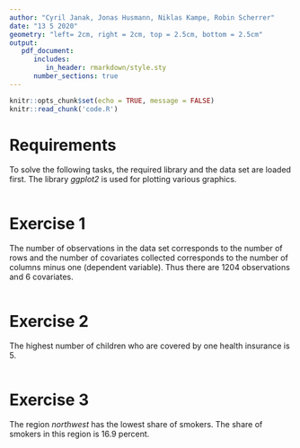 ```yaml
---
author: "Cyril Janak, Jonas Husmann, Niklas Kampe, Robin Scherrer"
date: "13 5 2020"
geometry: "left= 2cm, right = 2cm, top = 2.5cm, bottom = 2.5cm"
output: 
   pdf_document:
      includes:
         in_header: rmarkdown/style.sty
      number_sections: true
---
```


```r
knitr::opts_chunk$set(echo = TRUE, message = FALSE)
knitr::read_chunk('code.R')
```

\thispagestyle{empty}
\input{rmarkdown/titlepage.tex}

\pagebreak

\thispagestyle{empty}
\tableofcontents

\pagebreak
\setcounter{page}{1}

# Requirements {-}
To solve the following tasks, the required library and the data set are loaded first. 
The library *ggplot2* is used for plotting various graphics.
```r
```

# Exercise 1 {-}
The number of observations in the data set corresponds to the number of rows and the 
number of covariates collected corresponds to the number of columns minus one 
(dependent variable). Thus there are 1204 observations and 6 covariates.
```r
```

# Exercise 2 {-}
The highest number of children who are covered by one health insurance is 5.
```r
```

# Exercise 3 {-}
The region *northwest* has the lowest share of smokers. The share of smokers in this 
region is 16.9 percent.
```r
```